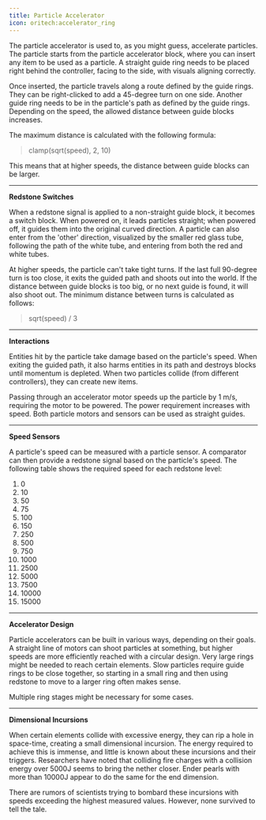```yaml
---
title: Particle Accelerator
icon: oritech:accelerator_ring
---
```


<ModAsset location="oritech:accelerator_ring" />

The particle accelerator is used to, as you might guess, accelerate particles. The particle starts from the particle accelerator block, where you can insert any item to be used as a particle. A straight guide ring needs to be placed right behind the controller, facing to the side, with visuals aligning correctly.

Once inserted, the particle travels along a route defined by the guide rings. They can be right-clicked to add a 45-degree turn on one side. Another guide ring needs to be in the particle's path as defined by the guide rings. Depending on the speed, the allowed distance between guide blocks increases.

The maximum distance is calculated with the following formula:

> clamp(sqrt(speed), 2, 10)

This means that at higher speeds, the distance between guide blocks can be larger.

---

**Redstone Switches**

When a redstone signal is applied to a non-straight guide block, it becomes a switch block. When powered on, it leads particles straight; when powered off, it guides them into the original curved direction. A particle can also enter from the 'other' direction, visualized by the smaller red glass tube, following the path of the white tube, and entering from both the red and white tubes.

At higher speeds, the particle can't take tight turns. If the last full 90-degree turn is too close, it exits the guided path and shoots out into the world. If the distance between guide blocks is too big, or no next guide is found, it will also shoot out. The minimum distance between turns is calculated as follows:

> sqrt(speed) / 3

---

**Interactions**

Entities hit by the particle take damage based on the particle's speed. When exiting the guided path, it also harms entities in its path and destroys blocks until momentum is depleted. When two particles collide (from different controllers), they can create new items.

Passing through an accelerator motor speeds up the particle by 1 m/s, requiring the motor to be powered. The power requirement increases with speed. Both particle motors and sensors can be used as straight guides.

---

**Speed Sensors**

A particle's speed can be measured with a particle sensor. A comparator can then provide a redstone signal based on the particle's speed. The following table shows the required speed for each redstone level:

1. 0
2. 10
3. 50
4. 75
5. 100
6. 150
7. 250
8. 500
9. 750
10. 1000
11. 2500
12. 5000
13. 7500
14. 10000
15. 15000

---

**Accelerator Design**

Particle accelerators can be built in various ways, depending on their goals. A straight line of motors can shoot particles at something, but higher speeds are more efficiently reached with a circular design. Very large rings might be needed to reach certain elements. Slow particles require guide rings to be close together, so starting in a small ring and then using redstone to move to a larger ring often makes sense.

Multiple ring stages might be necessary for some cases.

---

**Dimensional Incursions**

When certain elements collide with excessive energy, they can rip a hole in space-time, creating a small dimensional incursion. The energy required to achieve this is immense, and little is known about these incursions and their triggers. Researchers have noted that colliding fire charges with a collision energy over 5000J seems to bring the nether closer. Ender pearls with more than 10000J appear to do the same for the end dimension.

There are rumors of scientists trying to bombard these incursions with speeds exceeding the highest measured values. However, none survived to tell the tale.
